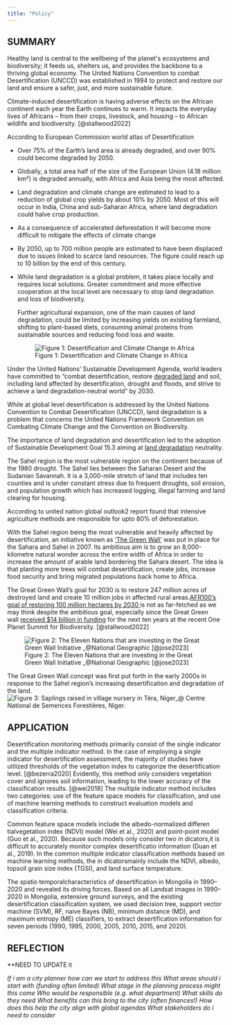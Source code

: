 ```yaml
---
title: "Policy"
---
```


## SUMMARY

Healthy land is central to the wellbeing of the planet\'s ecosystems and biodiversity; it feeds us, shelters us, and provides the backbone to a thriving global economy. The United Nations Convention to combat Desertification (UNCCD) was established in 1994 to protect and restore our land and ensure a safer, just, and more sustainable future.

Climate-induced desertification is having adverse effects on the African continent each year the Earth continues to warm. It impacts the everyday lives of Africans -- from their crops, livestock, and housing -- to African wildlife and biodiversity. [@stallwood2022]

According to European Commission world atlas of Desertification

-   Over 75% of the Earth's land area is already degraded, and over 90% could become degraded by 2050.

-   Globally, a total area half of the size of the European Union (4.18 million km²) is degraded annually, with Africa and Asia being the most affected.

-   Land degradation and climate change are estimated to lead to a reduction of global crop yields by about 10% by 2050. Most of this will occur in India, China and sub-Saharan Africa, where land degradation could halve crop production.

-   As a consequence of accelerated deforestation it will become more difficult to mitigate the effects of climate change

-   By 2050, up to 700 million people are estimated to have been displaced due to issues linked to scarce land resources. The figure could reach up to 10 billion by the end of this century.

-   While land degradation is a global problem, it takes place locally and requires local solutions. Greater commitment and more effective cooperation at the local level are necessary to stop land degradation and loss of biodiversity.

    Further agricultural expansion, one of the main causes of land degradation, could be limited by increasing yields on existing farmland, shifting to plant-based diets, consuming animal proteins from sustainable sources and reducing food loss and waste.

    ![Figure 1: Desertification and Climate Change in Africa](images/africa_desertification.png)

Under the United Nations' Sustainable Development Agenda, world leaders have committed to "combat desertification, restore [degraded land](https://phys.org/tags/degraded+land/) and soil, including land affected by desertification, drought and floods, and strive to achieve a land degradation-neutral world" by 2030.

While at global level desertification is addressed by the United Nations Convention to Combat Desertification (UNCCD), land degradation is a problem that concerns the United Nations Framework Convention on Combating Climate Change and the Convention on Biodiversity.

The importance of land degradation and desertification led to the adoption of Sustainable Development Goal 15.3 aiming at [land degradation](https://phys.org/tags/land+degradation/) neutrality.

The Sahel region is the most vulnerable region on the continent because of the 1980 drought. The Sahel lies between the Saharan Desert and the Sudanian Savannah. It is a 3,000-mile stretch of land that includes ten counties and is under constant stress due to frequent droughts, soil erosion, and population growth which has increased logging, illegal farming and land clearing for housing. 

According to united nation global outlook2 report found that intensive agriculture methods are responsible for upto 80% of deforestation.

With the Sahel region being the most vulnerable and heavily affected by desertification, an initiative known as ['The Green Wall'](https://earth.org/the-great-green-wall-legacy/) was put in place for the Sahara and Sahel in 2007. Its ambitious aim is to grow an 8,000-kilometre natural wonder across the entire width of Africa in order to increase the amount of arable land bordering the Sahara desert. The idea is that planting more trees will combat desertification, create jobs, increase food security and bring migrated populations back home to Africa.

The Great Green Wall's goal for 2030 is to restore 247 million acres of destroyed land and create 10 million jobs in affected rural areas.[AFR100's goal of restoring 100 million hectares by 2030 ](https://afr100.org/content/100-million-hectares-africa-under-restoration-2030)is not as far-fetched as we may think despite the ambitious goal, especially since the Great Green wall [received \$14 billion in funding](https://earth.org/the-great-green-wall-accelerator/) for the next ten years at the recent One Planet Summit for Biodiversity. [@stallwood2022]

![Figure 2: The Eleven Nations that are investing in the Great Green Wall Initiative \_\@National Geographic [@jose2023]](images/A11157-Project-in-depth-The-Great-Green-Wall-Africa-Image-1-1.webp)

The Great Green Wall concept was first put forth in the early 2000s in response to the Sahel region's increasing desertification and degradation of the land.![Figure 3: Saplings raised in village nursery in Téra, Niger\_\@ Centre National de Semences Forestières, Niger.](images/A11157-Project-in-depth-The-Great-Green-Wall-Africa-Image-3-1.webp)

## APPLICATION

Desertification monitoring methods primarily consist of the single indicator and the multiple indicator method. In the case of employing a single indicator for desertification assessment, the majority of studies have utilized thresholds of the vegetation index to categorize the desertification level. [@bezerra2020] Evidently, this method only considers vegetation cover and ignores soil information, leading to the lower accuracy of the classification results. [@wei2018] The multiple indicator method includes two categories: use of the feature space models for classification, and use of machine learning methods to construct evaluation models and classification criteria.

Common feature space models include the albedo-normalized differen tialvegetation index (NDVI) model (Wei et al., 2020) and point-point model (Guo et al., 2020). Because such models only consider two in dicators,it is difficult to accurately monitor complex desertificatio information (Duan et al., 2019). In the common multiple indicator classification methods based on machine learning methods, the in dicatorsmainly include the NDVI, albedo, topsoil grain size index (TGSI), and land surface temperature.

The spatio temporalcharacteristics of desertification in Mongolia in 1990--2020 and revealed its driving forces. Based on all Landsat images in 1990--2020 in Mongolia, extensive ground surveys, and the existing desertification classification system, we used decision tree, support vector machine (SVM), RF, naive Bayes (NB), minimum distance (MD), and maximum entropy (ME) classifiers, to extract desertification information for seven periods (1990, 1995, 2000, 2005, 2010, 2015, and 2020).

## REFLECTION

\*\*NEED TO UPDATE it

*If i am a city planner how can we start to address this What areas should i start with (funding often limited) What stage in the planning process might this come Who would be responsible (e.g. what department) What skills do they need What benefits can this bring to the city (often finances!) How does this help the city align with global agendas What stakeholders do i need to consider*
